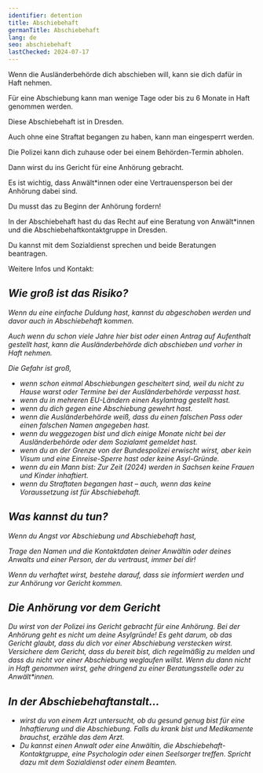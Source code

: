 ```yaml
---
identifier: detention
title: Abschiebehaft
germanTitle: Abschiebehaft
lang: de
seo: abschiebehaft
lastChecked: 2024-07-17
---
```



Wenn die Ausländerbehörde dich abschieben will, kann sie dich dafür in Haft nehmen.

Für eine Abschiebung kann man wenige Tage oder bis zu 6 Monate in Haft genommen werden.

Diese Abschiebehaft ist in Dresden.

Auch ohne eine Straftat begangen zu haben, kann man eingesperrt werden.

Die Polizei kann dich zuhause oder bei einem Behörden-Termin abholen.

Dann wirst du ins Gericht für eine Anhörung gebracht.

Es ist wichtig, dass Anwält\*innen oder eine Vertrauensperson bei der Anhörung dabei sind.

Du musst das zu Beginn der Anhörung fordern!

In der Abschiebehaft hast du das Recht auf eine Beratung von Anwält\*innen und die Abschiebehaftkontaktgruppe in Dresden.

Du kannst mit dem Sozialdienst sprechen und beide Beratungen beantragen.

Weitere Infos und Kontakt:

<Address identifier="abschiebehaftkontaktgruppe" />

## Wie groß ist das Risiko?

Wenn du eine einfache Duldung hast, kannst du abgeschoben werden und davor auch in Abschiebehaft kommen.

Auch wenn du schon viele Jahre hier bist oder einen Antrag auf Aufenthalt gestellt hast, kann die Ausländerbehörde dich abschieben und vorher in Haft nehmen.

Die Gefahr ist groß,

- wenn schon einmal Abschiebungen gescheitert sind, weil du nicht zu Hause warst oder Termine bei der Ausländerbehörde verpasst hast.
- wenn du in mehreren EU-Ländern einen Asylantrag gestellt hast.
- wenn du dich gegen eine Abschiebung gewehrt hast.
- wenn die Ausländerbehörde weiß, dass du einen falschen Pass oder einen falschen Namen angegeben hast.
- wenn du weggezogen bist und dich einige Monate nicht bei der Ausländerbehörde oder dem Sozialamt gemeldet hast.
- wenn du an der Grenze von der Bundespolizei erwischt wirst, aber kein Visum und eine Einreise-Sperre hast oder keine Asyl-Gründe.
- wenn du ein Mann bist: Zur Zeit (2024) werden in Sachsen keine Frauen und Kinder inhaftiert.
- wenn du Straftaten begangen hast – auch, wenn das keine Voraussetzung ist für Abschiebehaft.

## Was kannst du tun?

Wenn du Angst vor Abschiebung und Abschiebehaft hast,

<Block identifier="counseling_addresses" />

Trage den Namen und die Kontaktdaten deiner Anwältin oder deines Anwalts und einer Person, der du vertraust, immer bei dir!

<ExternalShortLink identifier="form_detention" />

Wenn du verhaftet wirst, bestehe darauf, dass sie informiert werden und zur Anhörung vor Gericht kommen.

## Die Anhörung vor dem Gericht

Du wirst von der Polizei ins Gericht gebracht für eine Anhörung. Bei der Anhörung geht es nicht um deine Asylgründe! Es geht darum, ob das Gericht glaubt, dass du dich vor einer Abschiebung verstecken wirst. Versichere dem Gericht, dass du bereit bist, dich regelmäßig zu melden und dass du nicht vor einer Abschiebung weglaufen willst. Wenn du dann nicht in Haft genommen wirst, gehe dringend zu einer Beratungsstelle oder zu Anwält\*innen.

## In der Abschiebehaftanstalt...

- wirst du von einem Arzt untersucht, ob du gesund genug bist für eine Inhaftierung und die Abschiebung. Falls du krank bist und Medikamente brauchst, erzähle das dem Arzt.
- Du kannst einen Anwalt oder eine Anwältin, die Abschiebehaft-Kontaktgruppe, eine Psychologin oder einen Seelsorger treffen. Spricht dazu mit dem Sozialdienst oder einem Beamten.
